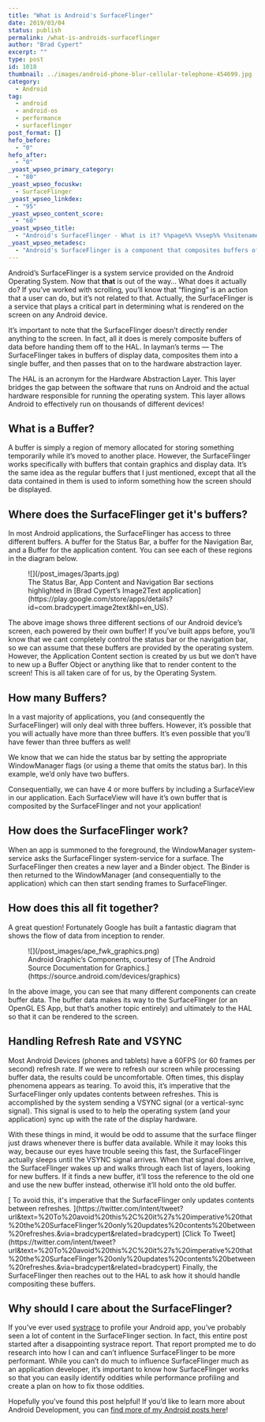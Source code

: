 ```yaml
---
title: "What is Android's SurfaceFlinger"
date: 2019/03/04
status: publish
permalink: /what-is-androids-surfaceflinger
author: "Brad Cypert"
excerpt: ""
type: post
id: 1018
thumbnail: ../images/android-phone-blur-cellular-telephone-454699.jpg
category:
  - Android
tag:
  - android
  - android-os
  - performance
  - surfaceflinger
post_format: []
hefo_before:
  - "0"
hefo_after:
  - "0"
_yoast_wpseo_primary_category:
  - "80"
_yoast_wpseo_focuskw:
  - SurfaceFlinger
_yoast_wpseo_linkdex:
  - "95"
_yoast_wpseo_content_score:
  - "60"
_yoast_wpseo_title:
  - "Android's SurfaceFlinger - What is it? %%page%% %%sep%% %%sitename%%"
_yoast_wpseo_metadesc:
  - "Android's SurfaceFlinger is a component that composites buffers of display data and helps the HAL determine what to render on the screen."
---
```



Android’s SurfaceFlinger is a system service provided on the Android Operating System. Now that **that** is out of the way… What does it actually do? If you’ve worked with scrolling, you’ll know that “flinging” is an action that a user can do, but it’s not related to that. Actually, the SurfaceFlinger is a service that plays a critical part in determining what is rendered on the screen on any Android device.

It’s important to note that the SurfaceFlinger doesn’t directly render anything to the screen. In fact, all it does is merely composite buffers of data before handing them off to the HAL. In layman’s terms — The SurfaceFlinger takes in buffers of display data, composites them into a single buffer, and then passes that on to the hardware abstraction layer.

<HeadsUp title="Whats a HAL?">
  The HAL is an acronym for the Hardware Abstraction Layer. This layer bridges
  the gap between the software that runs on Android and the actual hardware
  responsible for running the operating system. This layer allows Android to
  effectively run on thousands of different devices!
</HeadsUp>

## What is a Buffer?

A buffer is simply a region of memory allocated for storing something temporarily while it’s moved to another place. However, the SurfaceFlinger works specifically with buffers that contain graphics and display data. It’s the same idea as the regular buffers that I just mentioned, except that all the data contained in them is used to inform something how the screen should be displayed.

## Where does the SurfaceFlinger get it's buffers?

In most Android applications, the SurfaceFlinger has access to three different buffers. A buffer for the Status Bar, a buffer for the Navigation Bar, and a Buffer for the application content. You can see each of these regions in the diagram below.

<div class="wp-block-image">
  <figure class="aligncenter">
    ![](/post_images/3parts.jpg)
    <figcaption>
      The Status Bar, App Content and Navigation Bar sections highlighted in
      [Brad Cypert’s Image2Text
      application](https://play.google.com/store/apps/details?id=com.bradcypert.image2text&hl=en_US).
    </figcaption>
  </figure>
</div>

The above image shows three different sections of our Android device’s screen, each
powered by their own buffer! If you’ve built apps before, you’ll know that we cant
completely control the status bar or the navigation bar, so we can assume that these
buffers are provided by the operating system. However, the Application Content section
is created by us but we don’t have to new up a Buffer Object or anything like that
to render content to the screen! This is all taken care of for us, by the Operating
System.

## How many Buffers?

In a vast majority of applications, you (and consequently the SurfaceFlinger) will only deal with three buffers. However, it’s possible that you will actually have more than three buffers. It’s even possible that you’ll have fewer than three buffers as well!

We know that we can hide the status bar by setting the appropriate WindowManager flags (or using a theme that omits the status bar). In this example, we’d only have two buffers.

Consequentially, we can have 4 or more buffers by including a SurfaceView in our application. Each SurfaceView will have it’s own buffer that is composited by the SurfaceFlinger and not your application!

## How does the SurfaceFlinger work?

When an app is summoned to the foreground, the WindowManager system-service asks the SurfaceFlinger system-service for a surface. The SurfaceFlinger then creates a new layer and a Binder object. The Binder is then returned to the WindowManager (and consequentially to the application) which can then start sending frames to SurfaceFlinger.

## How does this all fit together?

A great question! Fortunately Google has built a fantastic diagram that shows the flow of data from inception to render.

<div class="wp-block-image">
  <figure class="aligncenter">
    ![](/post_images/ape_fwk_graphics.png)
    <figcaption>
      Android Graphic’s Components, courtesy of [The Android Source
      Documentation for Graphics.](https://source.android.com/devices/graphics)
    </figcaption>
  </figure>
</div>

In the above image, you can see that many different components can create buffer
data. The buffer data makes its way to the SurfaceFlinger (or an OpenGL ES App, but that’s another topic entirely)
and ultimately to the HAL so that it can be rendered to the screen.

## Handling Refresh Rate and VSYNC

Most Android Devices (phones and tablets) have a 60FPS (or 60 frames per second) refresh rate. If we were to refresh our screen while processing buffer data, the results could be uncomfortable. Often times, this display phenomena appears as tearing. To avoid this, it’s imperative that the SurfaceFlinger only updates contents between refreshes. This is accomplished by the system sending a VSYNC signal (or a vertical-sync signal). This signal is used to to help the operating system (and your application) sync up with the rate of the display hardware.

With these things in mind, it would be odd to assume that the surface flinger just draws whenever there is buffer data available. While it may looks this way, because our eyes have trouble seeing this fast, the SurfaceFlinger actually sleeps until the VSYNC signal arrives. When that signal does arrive, the SurfaceFlinger wakes up and walks through each list of layers, looking for new buffers. If it finds a new buffer, it’ll toss the reference to the old one and use the new buffer instead, otherwise it’ll hold onto the old buffer.

<span class="bctt-click-to-tweet">
  <span class="bctt-ctt-text">
    [ To avoid this, it's imperative that the SurfaceFlinger only updates
    contents between refreshes.
    ](https://twitter.com/intent/tweet?url&text=%20To%20avoid%20this%2C%20it%27s%20imperative%20that%20the%20SurfaceFlinger%20only%20updates%20contents%20between%20refreshes.&via=bradcypert&related=bradcypert)
  </span>
  [Click To Tweet](https://twitter.com/intent/tweet?url&text=%20To%20avoid%20this%2C%20it%27s%20imperative%20that%20the%20SurfaceFlinger%20only%20updates%20contents%20between%20refreshes.&via=bradcypert&related=bradcypert)
</span>
Finally, the SurfaceFlinger then reaches out to the HAL to ask how it should handle
compositing these buffers.

## Why should I care about the SurfaceFlinger?

If you’ve ever used [systrace](https://developer.android.com/studio/command-line/systrace) to profile your Android app, you’ve probably seen a lot of content in the SurfaceFlinger section. In fact, this entire post started after a disappointing systrace report. That report prompted me to do research into how I can and can’t influence SurfaceFlinger to be more performant. While you can’t do much to influence SurfaceFlinger much as an application developer, it’s important to know how SurfaceFlinger works so that you can easily identify oddities while performance profiling and create a plan on how to fix those oddities.

Hopefully you’ve found this post helpful! If you’d like to learn more about Android Development, you can [find more of my Android posts here](/tags/android/)!
